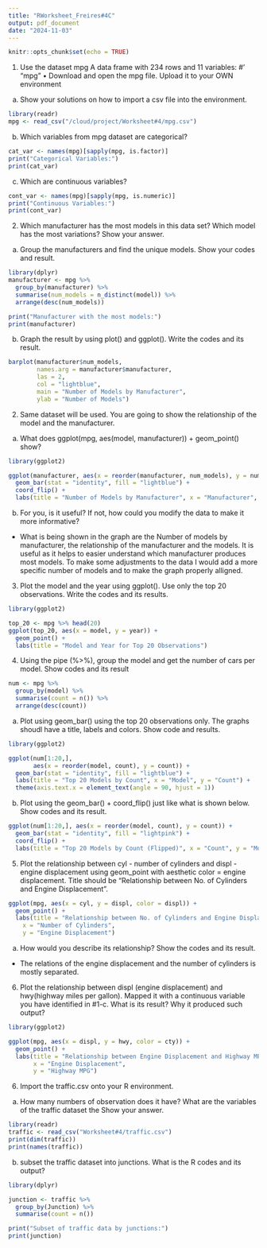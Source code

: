 ```yaml
---
title: "RWorksheet_Freires#4C"
output: pdf_document
date: "2024-11-03"
---
```


```r
knitr::opts_chunk$set(echo = TRUE)
```


1. Use the dataset mpg
A data frame with 234 rows and 11 variables:
#’ \describe{
#’ \item{manufacturer}{manufacturer name}
#’ \item{model}{model name}
#’ \item{displ}{engine displacement, in litres}
#’ \item{year}{year of manufacture}
#’ \item{cyl}{number of cylinders}
#’ \item{trans}{type of transmission}
#’ \item{drv}{the type of drive train, where f = front-wheel drive, r = rear wheel drive, 4 = 4wd}
#’ \item{cty}{city miles per gallon}
#’ \item{hwy}{highway miles per gallon}
#’ \item{fl}{fuel type}
#’ \item{class}{"type" of car}
#’ }
"mpg"
• Download and open the mpg file. Upload it to your OWN environment

a. Show your solutions on how to import a csv file into the environment.

```r
library(readr)
mpg <- read_csv("/cloud/project/Worksheet#4/mpg.csv")
```

b. Which variables from mpg dataset are categorical?
```r
cat_var <- names(mpg)[sapply(mpg, is.factor)]
print("Categorical Variables:")
print(cat_var)
```
c. Which are continuous variables?

```r
cont_var <- names(mpg)[sapply(mpg, is.numeric)]
print("Continuous Variables:")
print(cont_var)
```
2. Which manufacturer has the most models in this data set? Which model has the most variations? Show your answer.

a. Group the manufacturers and find the unique models. Show your codes and result.

```r
library(dplyr)
manufacturer <- mpg %>% 
  group_by(manufacturer) %>%
  summarise(num_models = n_distinct(model)) %>%
  arrange(desc(num_models))

print("Manufacturer with the most models:")
print(manufacturer)
```

b. Graph the result by using plot() and ggplot(). Write the codes and its result.

```r
barplot(manufacturer$num_models, 
        names.arg = manufacturer$manufacturer, 
        las = 2, 
        col = "lightblue",
        main = "Number of Models by Manufacturer", 
        ylab = "Number of Models")
```
2. Same dataset will be used. You are going to show the relationship of the model and the manufacturer.

a. What does ggplot(mpg, aes(model, manufacturer)) + geom_point() show?

```r
library(ggplot2)

ggplot(manufacturer, aes(x = reorder(manufacturer, num_models), y = num_models)) +
  geom_bar(stat = "identity", fill = "lightblue") +
  coord_flip() +
  labs(title = "Number of Models by Manufacturer", x = "Manufacturer", y = "Number of Models")
```
b. For you, is it useful? If not, how could you modify the data to make it more informative?
- What is being shown in the graph are the Number of models by manufacturer, the relationship of the manufacturer and the models. It is useful as it helps to easier understand which manufacturer produces most models. To make some adjustments to the data I would add a more specific number of models and to make the graph properly alligned.

3. Plot the model and the year using ggplot(). Use only the top 20 observations. Write the codes and its results.

```r
library(ggplot2)

top_20 <- mpg %>% head(20)
ggplot(top_20, aes(x = model, y = year)) +
  geom_point() +
  labs(title = "Model and Year for Top 20 Observations")
```

4. Using the pipe (%>%), group the model and get the number of cars per model. Show codes and its result

```r
num <- mpg %>%
  group_by(model) %>%
  summarise(count = n()) %>%
  arrange(desc(count))
```

a. Plot using geom_bar() using the top 20 observations only. The graphs shoudl have a title, labels and colors. Show code and results.

```r
library(ggplot2)

ggplot(num[1:20,], 
       aes(x = reorder(model, count), y = count)) +
  geom_bar(stat = "identity", fill = "lightblue") +
  labs(title = "Top 20 Models by Count", x = "Model", y = "Count") +
  theme(axis.text.x = element_text(angle = 90, hjust = 1))
```

b. Plot using the geom_bar() + coord_flip() just like what is shown below. Show codes and its result.

```r
ggplot(num[1:20,], aes(x = reorder(model, count), y = count)) +
  geom_bar(stat = "identity", fill = "lightpink") +
  coord_flip() +
  labs(title = "Top 20 Models by Count (Flipped)", x = "Count", y = "Model")
```


5. Plot the relationship between cyl - number of cylinders and displ - engine displacement using geom_point with aesthetic color = engine displacement. Title should be “Relationship between No. of Cylinders and Engine Displacement”.

```r
ggplot(mpg, aes(x = cyl, y = displ, color = displ)) +
  geom_point() +
  labs(title = "Relationship between No. of Cylinders and Engine Displacement", 
    x = "Number of Cylinders", 
    y = "Engine Displacement")
```

a. How would you describe its relationship? Show the codes and its result.
- The relations of the engine displacement and the number of cylinders is mostly separated. 

6. Plot the relationship between displ (engine displacement) and hwy(highway miles per gallon). Mapped it with a continuous variable you have identified in #1-c. What is its result? Why it produced such output?

```r
library(ggplot2)

ggplot(mpg, aes(x = displ, y = hwy, color = cty)) +
  geom_point() +
  labs(title = "Relationship between Engine Displacement and Highway MPG", 
       x = "Engine Displacement", 
       y = "Highway MPG")
```


6. Import the traffic.csv onto your R environment.

a. How many numbers of observation does it have? What are the variables of the traffic dataset the Show your answer.

```r
library(readr)
traffic <- read_csv("Worksheet#4/traffic.csv")
print(dim(traffic)) 
print(names(traffic))
```

b. subset the traffic dataset into junctions. What is the R codes and its output?
```r
library(dplyr)

junction <- traffic %>% 
  group_by(Junction) %>% 
  summarise(count = n())

print("Subset of traffic data by junctions:")
print(junction)
```
